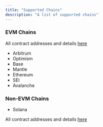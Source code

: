 ```yaml
---
title: "Supported Chains"
description: "A list of supported chains"
---
```


### EVM Chains

All contract addresses and details [here](/build-on-evm/addresses)

- Arbitrum
- Optimism
- Base
- Mantle
- Ethereum
- SEI
- Avalanche

### Non-EVM Chains
- Solana

All contract addresses and details [here](/build-on-evm/addresses)